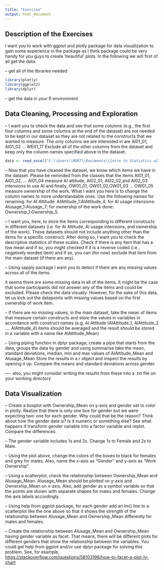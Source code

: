 ```yaml
---
title: "Exercise"
output: html_document
---
```


## Description of the Exercises

I want you to work with ggplot and plotly package for data visualization to gain some experience in the package as I think package could be very handy for you guys to create 'beautiful' plots. In the following we will first of all get the data.

-- get all of the libraries needed

```r
library(plotly)
library(ggplot2)
library(dplyr)
```

-- get the data in your R environment

## Data Cleaning, Processing and Exploration

-- I want you to check the data and see that some columns (e.g., the first four columns and some columns at the end of the dataset) are not needed to be kept in our dataset as they are not related to the constructs that we wanted to measure. The only columns we are interested in are AI01_01, AI01_02 ... WE01_17 Exclude all of the other columns from the dataset and keep only the column names specified above in the dataset.

```r
data <- read_excel("C:\\Users\\MERT\\Documents\\Intro to Statistics with R\\0 Allgemeines\\Soscisurvey Data.xlsx")


```


-- Now that you have cleaned the dataset, we know which items we have in the dataset. Please be reminded from the classes that the items AI01_01, AI01_02, ... AI01_04 measure AI attitude, AI02_01, AI02_02,and AI02_03 intensions to use AI and finally, OW01_01, OW01_02,OW01_03 ... OW01_05 measure ownership of the work. What I want you here is to change the column names to more understandable ones. Use the following names for renaming: for AI Attitude: AIAttitude_1:AIAttitude_4; for AI usage intensions: AIusage_1:AIusage_7; for ownership of the work done: Ownership_1:Ownership_5. 

-- I want you, here, to store the items corresponding to different constructs in different datasets (i.e. for AI Attitude, AI usage intensions, and ownership of the work). These datasets should not include anything other than the items for a specific construct. After doing so, I want you to check the descriptive statistics of these scales. Check if there is any item that has a low mean and if so, you might checked if it is a reverse coded (i.e., negatively worded item) and if so, you can (for now) exclude that item from the main dataset (if there are any).

-- Using sapply package I want you to detect if there are any missing values across all of the items.

it seems there are some missing data in all of the items. It might be the case that some participants did not answer any of the items and could be excluded. Please check the data visually.  However, for the sake of this data, let us kick out the datapoints with missing values based on the first ownership of work item. 

-- If there are no missing values, in the main dataset, take the mean of items that measure certain constructs and store the values in variables in accordance with construct names (e.g, AI Attitude (AIAttitude_1, AIAttitude_2 .... AIAttitude_4) items should be averaged and the result should be stored in a variable with a name like AIAttitude_Mean)

-- Using piping function in dplyr package, create a pipe that starts from the data, groups the data by gender and using summarise take the mean, standard deviations, median, min and max values of AIAttitude_Mean and AIusage_Mean Store the results in a r object and inspect the results by opening it up. Compare the means and standard deviations across gender.

---- also, you might consider writing the results from these into a .txt file on your working directory

## Data Visualization

-- Create a boxplot with Ownership_Mean on y-axis and gender set to color in plotly. Realize that there is only one box for gender but we were expecting two: one for each gender. Why could that be the reason? Think about how the gender data is? Is it numeric or something else? See what happens if transform gender variable into a factor variable and replot. Compare the differences.

-- The gender variable includes 1s and 2s. Change 1s to Female and 2s to Male.

-- Using the plot above, change the colors of the boxes to black for females and grey for males. Also, name the x-axis as "Gender" and y-axis as "Work Ownership".


-- Using a scatterplot, check the relationship between Ownership_Mean and AIusage_Mean. AIusage_Mean should be plotted on y-axis and Ownership_Mean on x-axis. Also, add gender as a symbol variable so that the points are shown with separate shapes for males and females. Change the axis labels accordingly.


-- Using help from ggplot package, for each gender add an lm() line to a scatterplot like the one above so that it shows the strength of the relationship between AIusage_Mean and Ownership_Mean differently for males and females.



-- Create the relationship between AIusage_Mean and Ownership_Mean having gender variable as facet. That means, there will be different plots for different genders that show the relationship between the variables. You could get help from ggplot and/or use dplyr package for solving this problem. See, for example, <https://stackoverflow.com/questions/58103196/how-to-facet-a-plot-ly-chart>
